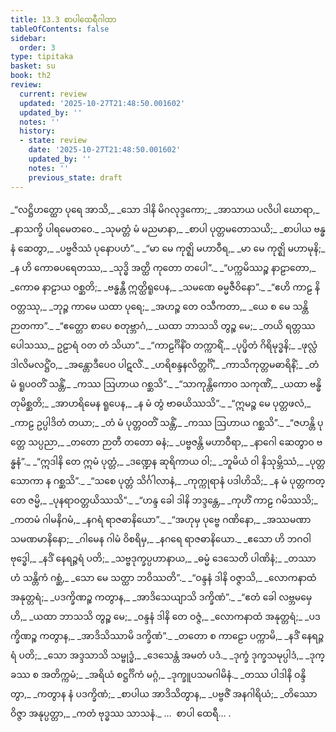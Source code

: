 ```yaml
---
title: 13.3 စာပါထေရီဂါထာ
tableOfContents: false
sidebar:
  order: 3
type: tipitaka
basket: su
book: th2
review:
  current: review
  updated: '2025-10-27T21:48:50.001602'
  updated_by: ''
  notes: ''
  history:
  - state: review
    date: '2025-10-27T21:48:50.001602'
    updated_by: ''
    notes: ''
    previous_state: draft
---
```



<ReviewStatus review={frontmatter.review} showDetails={true} />

<HypothesisAnnotation frontmatter={frontmatter} />

<DynamicBreadcrumb />

<Division number="292" book="th2" e="ch" v="19" p="412">

<Paragraph number="372" type="verses" book="th2">
_“လဋ္ဌိဟတ္ထော ပုရေ အာသိ,_  
_သော ဒါနိ မိဂလုဒ္ဒကော;_  
_အာသာယ ပလိပါ ဃောရာ,_  
_နာသက္ခိ ပါရမေတဝေ._  

</Paragraph>

</Division>
<Division number="293" book="th2" e="ch" v="19" p="412">

<Paragraph number="373" type="verses" book="th2">
_သုမတ္တံ မံ မညမာနာ,_  
_စာပါ ပုတ္တမတောသယိ;_  
_စာပါယ ဗန္ဓနံ ဆေတွာ,_  
_ပဗ္ဗဇိဿံ ပုနောပဟံ”._  

</Paragraph>

</Division>
<Division number="294" book="th2" e="ch" v="19" p="412">

<Paragraph number="374" type="verses" book="th2">
_“မာ မေ ကုဇ္ဈိ မဟာဝီရ,_  
_မာ မေ ကုဇ္ဈိ မဟာမုနိ;_  
_န ဟိ ကောဓပရေတဿ,_  
_သုဒ္ဓိ အတ္ထိ ကုတော တပေါ”._  

</Paragraph>

</Division>
<Division number="295" book="th2" e="ch" v="19" p="412">

<Paragraph number="375" type="verses" book="th2">
_“ပက္ကမိဿဉ္စ နာဠာတော,_  
_ကောဓ နာဠာယ ဝစ္ဆတိ;_  
_ဗန္ဓန္တီ ဣတ္ထိရူပေန,_  
_သမဏေ ဓမ္မဇီဝိနော”._  

</Paragraph>

</Division>
<Division number="296" book="th2" e="ch" v="19" p="412">

<Paragraph number="376" type="verses" book="th2">
_“ဧဟိ ကာဠ နိဝတ္တဿု,_  
_ဘုဉ္ဇ ကာမေ ယထာ ပုရေ;_  
_အဟဉ္စ တေ ဝသီကတာ,_  
_ယေ စ မေ သန္တိ ဉာတကာ”._  

</Paragraph>

</Division>
<Division number="297" book="th2" e="ch" v="19" p="413">

<Paragraph number="377" type="verses" book="th2">
_“ဧတ္တော စာပေ စတုဗ္ဘာဂံ,_  
_ယထာ ဘာသသိ တွဉ္စ မေ;_  
_တယိ ရတ္တဿ ပေါသဿ,_  
ဥဠာရံ ဝတ တံ သိယာ”._  

</Paragraph>

</Division>
<Division number="298" book="th2" e="ch" v="19" p="413">

<Paragraph number="378" type="verses" book="th2">
_“ကာဠင်္ဂိနိံဝ တက္ကာရိံ,_  
_ပုပ္ဖိတံ ဂိရိမုဒ္ဓနိ;_  
_ဖုလ္လံ ဒါလိမလဋ္ဌိံဝ,_  
_အန္တောဒီပေဝ ပါဋလိံ._  

</Paragraph>

</Division>
<Division number="299" book="th2" e="ch" v="19" p="413">

<Paragraph number="379" type="verses" book="th2">
_ဟရိစန္ဒနလိတ္တင်္ဂိံ,_  
_ကာသိကုတ္တမဓာရိနိံ;_  
_တံ မံ ရူပဝတိံ သန္တိံ,_  
_ကဿ ဩဟာယ ဂစ္ဆသိ”._  

</Paragraph>

</Division>
<Division number="300" book="th2" e="ch" v="19" p="413">

<Paragraph number="380" type="verses" book="th2">
_“သာကုန္တိကောဝ သကုဏိံ,_  
_ယထာ ဗန္ဓိတုမိစ္ဆတိ;_  
_အာဟရိမေန ရူပေန,_  
_န မံ တွံ ဗာဓယိဿသိ”._  

</Paragraph>

</Division>
<Division number="301" book="th2" e="ch" v="19" p="413">

<Paragraph number="381" type="verses" book="th2">
_“ဣမဉ္စ မေ ပုတ္တဖလံ,_  
_ကာဠ ဥပ္ပါဒိတံ တယာ;_  
_တံ မံ ပုတ္တဝတိံ သန္တိံ,_  
_ကဿ ဩဟာယ ဂစ္ဆသိ”._  

</Paragraph>

</Division>
<Division number="302" book="th2" e="ch" v="19" p="413">

<Paragraph number="382" type="verses" book="th2">
_“ဇဟန္တိ ပုတ္တေ သပ္ပညာ,_  
_တတော ဉာတီ တတော ဓနံ;_  
_ပဗ္ဗဇန္တိ မဟာဝီရာ,_  
_နာဂေါ ဆေတွာဝ ဗန္ဓနံ”._  

</Paragraph>

</Division>
<Division number="303" book="th2" e="ch" v="19" p="413">

<Paragraph number="383" type="verses" book="th2">
_“ဣဒါနိ တေ ဣမံ ပုတ္တံ,_  
_ဒဏ္ဍေန ဆုရိကာယ ဝါ;_  
_ဘူမိယံ ဝါ နိသုမ္ဘိဿံ,_  
_ပုတ္တသောကာ န ဂစ္ဆသိ”._  

</Paragraph>

</Division>
<Division number="304" book="th2" e="ch" v="19" p="413">

<Paragraph number="384" type="verses" book="th2">
_“သစေ ပုတ္တံ သိင်္ဂါလာနံ,_  
_ကုက္ကုရာနံ ပဒါဟိသိ;_  
_န မံ ပုတ္တကတ္တေ ဇမ္မိ,_  
_ပုနရာဝတ္တယိဿသိ”._  

</Paragraph>

</Division>
<Division number="305" book="th2" e="ch" v="19" p="413">

<Paragraph number="385" type="verses" book="th2">
_“ဟန္ဒ ခေါ ဒါနိ ဘဒ္ဒန္တေ,_  
_ကုဟိံ ကာဠ ဂမိဿသိ;_  
_ကတမံ ဂါမနိဂမံ,_  
_နဂရံ ရာဇဓာနိယော”._  

</Paragraph>

</Division>
<Division number="306" book="th2" e="ch" v="19" p="413">

<Paragraph number="386" type="verses" book="th2">
_“အဟုမှ ပုဗ္ဗေ ဂဏိနော,_  
_အဿမဏာ သမဏမာနိနော;_  
_ဂါမေန ဂါမံ ဝိစရိမှ,_  
_နဂရေ ရာဇဓာနိယော._  

</Paragraph>

</Division>
<Division number="307" book="th2" e="ch" v="19" p="413">

<Paragraph number="387" type="verses" book="th2">
_ဧသော ဟိ ဘဂဝါ ဗုဒ္ဓေါ,_  
_နဒိံ နေရဉ္ဇရံ ပတိ;_  
_သဗ္ဗဒုက္ခပ္ပဟာနာယ,_  
_ဓမ္မံ ဒေသေတိ ပါဏိနံ;_  
_တဿာဟံ သန္တိကံ ဂစ္ဆံ,_  
_သော မေ သတ္ထာ ဘဝိဿတိ”._  

</Paragraph>

</Division>
<Division number="308" book="th2" e="ch" v="19" p="413">

<Paragraph number="388" type="verses" book="th2">
_“ဝန္ဒနံ ဒါနိ ဝဇ္ဇာသိ,_  
_လောကနာထံ အနုတ္တရံ;_  
_ပဒက္ခိဏဉ္စ ကတွာန,_  
_အာဒိသေယျာသိ ဒက္ခိဏံ”._  

</Paragraph>

</Division>
<Division number="309" book="th2" e="ch" v="19" p="413">

<Paragraph number="389" type="verses" book="th2">
_“ဧတံ ခေါ လဗ္ဘမမှေဟိ,_  
_ယထာ ဘာသသိ တွဉ္စ မေ;_  
_ဝန္ဒနံ ဒါနိ တေ ဝဇ္ဇံ,_  
_လောကနာထံ အနုတ္တရံ;_  
_ပဒက္ခိဏဉ္စ ကတွာန,_  
_အာဒိသိဿာမိ ဒက္ခိဏံ”._  

</Paragraph>

</Division>
<Division number="310" book="th2" e="ch" v="19" p="414">

<Paragraph number="390" type="verses" book="th2">
_တတော စ ကာဠော ပက္ကာမိ,_  
_နဒိံ နေရဉ္ဇရံ ပတိ;_  
_သော အဒ္ဒသာသိ သမ္ဗုဒ္ဓံ,_  
_ဒေသေန္တံ အမတံ ပဒံ._  

</Paragraph>

</Division>
<Division number="311" book="th2" e="ch" v="19" p="414">

<Paragraph number="391" type="verses" book="th2">
_ဒုက္ခံ ဒုက္ခသမုပ္ပါဒံ,_  
_ဒုက္ခဿ စ အတိက္ကမံ;_  
_အရိယံ စဋ္ဌင်္ဂိကံ မဂ္ဂံ,_  
_ဒုက္ခူပသမဂါမိနံ._  

</Paragraph>

</Division>
<Division number="312" book="th2" e="ch" v="19" p="414">

<Paragraph number="392" type="verses" book="th2">
_တဿ ပါဒါနိ ဝန္ဒိတွာ,_  
_ကတွာန နံ ပဒက္ခိဏံ;_  
_စာပါယ အာဒိသိတွာန,_  
_ပဗ္ဗဇိံ အနဂါရိယံ;_  
_တိဿော ဝိဇ္ဇာ အနုပ္ပတ္တာ,_  
_ကတံ ဗုဒ္ဓဿ သာသနံ._  


</Paragraph>
</Division>

<Paragraph number="393" type="center" book="th2">
…  စာပါ ထေရီ… .
</Paragraph>